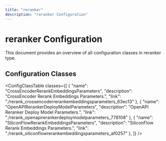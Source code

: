 ```yaml
---
title: "reranker"
description: "reranker Configuration"
---
```


# reranker Configuration

This document provides an overview of all configuration classes in reranker type.


## Configuration Classes

<ConfigClassTable classes={[
  {
    "name": "CrossEncoderRerankEmbeddingsParameters",
    "description": "CrossEncoder Rerank Embeddings Parameters.",
    "link": "./rerank_crossencoderrerankembeddingsparameters_63ec13"
  },
  {
    "name": "OpenAPIRerankerDeployModelParameters",
    "description": "OpenAPI Reranker Deploy Model Parameters.",
    "link": "./rerank_openapirerankerdeploymodelparameters_778108"
  },
  {
    "name": "SiliconFlowRerankEmbeddingsParameters",
    "description": "SiliconFlow Rerank Embeddings Parameters.",
    "link": "./rerank_siliconflowrerankembeddingsparameters_af0257"
  },
]} />

